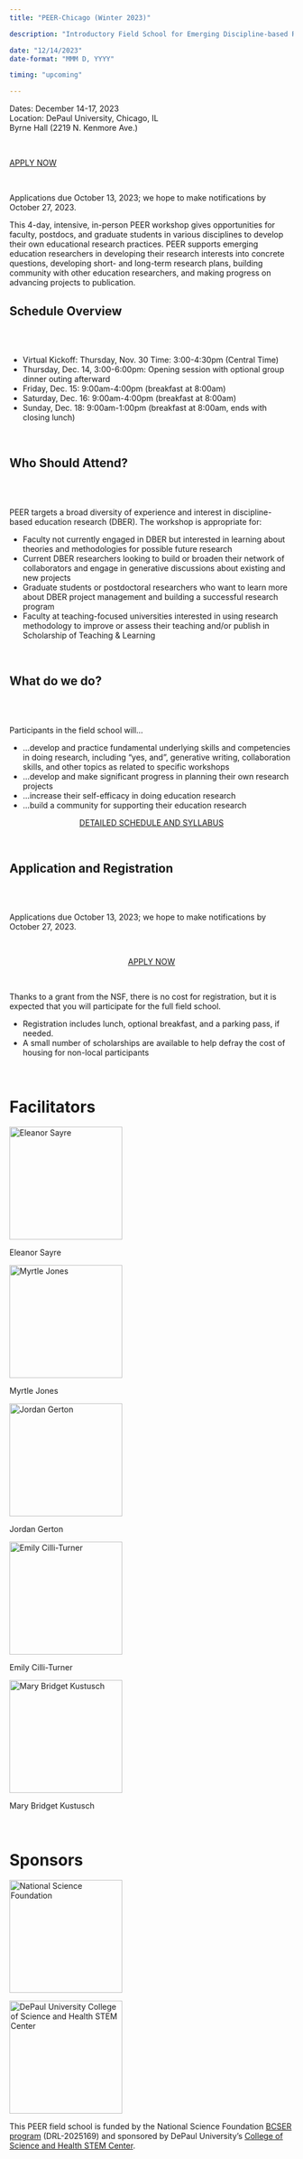 ```yaml
---
title: "PEER-Chicago (Winter 2023)"

description: "Introductory Field School for Emerging Discipline-based Researchers (EDBERs) at DePaul University, December 14-17, 2023. Funded by the [NSF BCSER program](https://www.nsf.gov/awardsearch/showAward?AWD_ID=2025174&HistoricalAwards=false) DRL #2025169 and sponsored by the [DePaul STEM Center](https://csh.depaul.edu/about/centers-and-institutes/stem/Pages/default.aspx). (in-person only)"

date: "12/14/2023"
date-format: "MMM D, YYYY"

timing: "upcoming"

---
```


:::::: {.quarto-listing .quarto-listing-container-grid}
::::: {.list .grid .quarto-listing-cols-1}
::::{.g-col-1 .text-center}

Dates: December 14-17, 2023<br>
Location: DePaul University, Chicago, IL<br>
Byrne Hall (2219 N. Kenmore Ave.)<br>

&nbsp; 

:::{apply-now-button}
```{=HTML}
<a class="btn btn-primary rounded-pill text-center" data-margin-top="0" data-margin-bottom="0" href="https://depaul.qualtrics.com/jfe/form/SV_bsjhcRCTjH6yvaK">
    <p>APPLY NOW</p>
</a>
```
:::
&nbsp;  

Applications due October 13, 2023; we hope to make notifications by October 27, 2023.
::::
:::::
::::::

This 4-day, intensive, in-person PEER workshop gives opportunities for faculty, postdocs, and graduate students in various disciplines to develop their own educational research practices. PEER supports emerging education researchers in developing their research interests into concrete questions, developing short- and long-term research plans, building community with other education researchers, and making progress on advancing projects to publication.

::::: {.quarto-listing .quarto-listing-container-grid}
:::: {.list .grid .quarto-listing-cols-2}

:::{.g-col-1 .text-left}
# Schedule Overview
:::

:::{.g-col-1 .text-left}
&nbsp;  
&nbsp;  

* Virtual Kickoff: Thursday, Nov. 30 Time: 3:00-4:30pm (Central Time)
* Thursday, Dec. 14, 3:00-6:00pm: Opening session with optional group dinner outing afterward
* Friday, Dec. 15: 9:00am-4:00pm (breakfast at 8:00am)
* Saturday, Dec. 16: 9:00am-4:00pm (breakfast at 8:00am)
* Sunday, Dec. 18: 9:00am-1:00pm (breakfast at 8:00am, ends with closing lunch)
:::
::::
:::::

&nbsp;  

::::: {.quarto-listing .quarto-listing-container-grid}
:::: {.list .grid .quarto-listing-cols-2}

:::{.g-col-1 .text-left}
# Who Should Attend?
:::

:::{.g-col-1 .text-left}
&nbsp;  
&nbsp;  

PEER targets a broad diversity of experience and interest in discipline-based education research (DBER). The workshop is appropriate for:

* Faculty not currently engaged in DBER but interested in learning about theories and methodologies for possible future research
* Current DBER researchers looking to build or broaden their network of collaborators and engage in generative discussions about existing and new projects
* Graduate students or postdoctoral researchers who want to learn more about DBER project management and building a successful research program
* Faculty at teaching-focused universities interested in using research methodology to improve or assess their teaching and/or publish in Scholarship of Teaching & Learning
:::
::::
:::::

&nbsp;  

:::::: {.quarto-listing .quarto-listing-container-grid}
::::: {.list .grid .quarto-listing-cols-2}

::::{.g-col-1 .text-left}
# What do we do?
::::

::::{.g-col-1 .text-left}
&nbsp;  
&nbsp;  

Participants in the field school will…

* …develop and practice fundamental underlying skills and competencies in doing research, including “yes, and”, generative writing, collaboration skills, and other topics as related to specific workshops
* …develop and make significant progress in planning their own research projects
* …increase their self-efficacy in doing education research
* …build a community for supporting their education research

:::{schedule-button}
```{=HTML}
<div style="text-align: center;">
    <a class="btn btn-primary rounded-pill text-center" data-margin-top="0" data-margin-bottom="0" href="syllabus.qmd">
        <p>DETAILED SCHEDULE AND SYLLABUS</p>
    </a>
</div>
```
:::
::::
:::::
::::::

&nbsp;  

:::::: {.quarto-listing .quarto-listing-container-grid}
::::: {.list .grid .quarto-listing-cols-2}

::::{.g-col-1 .text-left}
# Application and Registration
::::

::::{.g-col-1 .text-left}
&nbsp;  
&nbsp;  

Applications due October 13, 2023; we hope to make notifications by October 27, 2023.

&nbsp;  

:::{apply-now-button}
```{=HTML}
<div style="text-align: center;">
    <a class="btn btn-primary rounded-pill text-center" data-margin-top="0" data-margin-bottom="0" href="https://depaul.qualtrics.com/jfe/form/SV_bsjhcRCTjH6yvaK">
        <p>APPLY NOW</p>
    </a>
</div>
```
:::
&nbsp;  

Thanks to a grant from the NSF, there is no cost for registration, but it is expected that you will participate for the full field school.

* Registration includes lunch, optional breakfast, and a parking pass, if needed.
* A small number of scholarships are available to help defray the cost of housing for non-local participants
::::
:::::
::::::

&nbsp;  

# Facilitators
:::::: {.quarto-listing .quarto-listing-container-grid}
::::: {.list .grid .quarto-listing-cols-5}

::::{.g-col-1 .text-left}
<img src="../../images/headshots/Sayre-headshot-2.jpg" alt="Eleanor Sayre" width="200"/>

Eleanor Sayre
::::

::::{.g-col-1 .text-left}
<img src="../../images/headshots/Jones-headshot.jpeg" alt="Myrtle Jones" width="200"/>

Myrtle Jones
::::

::::{.g-col-1 .text-left}
<img src="../../images/headshots/Gerton-headshot.jpeg" alt="Jordan Gerton" width="200"/>

Jordan Gerton
::::

::::{.g-col-1 .text-left}
<img src="../../images/headshots/Cilli-Turner-headshot.jpeg" alt="Emily Cilli-Turner" width="200"/>

Emily Cilli-Turner
::::

::::{.g-col-1 .text-left}
<img src="../../images/headshots/Kustusch-headshot-1.jpg" alt="Mary Bridget Kustusch" width="200"/>

Mary Bridget Kustusch
::::
:::::
::::::

&nbsp;  

# Sponsors
::::::::: {.quarto-listing .quarto-listing-container-grid}
:::::::: {.list .grid .quarto-listing-cols-2}

::::::: {.g-col-1}
:::::: {.quarto-listing .quarto-listing-container-grid}
::::: {.list .grid .quarto-listing-cols-2}
::::{.g-col-1 .middle}
<img src="../../images/foreign-logos/NSF-logo.png" alt="National Science Foundation" width="200"/>

::::

::::{.g-col-1}
<img class="middle" src="../../images/foreign-logos/DePaul-University-ColSciHealth-logo.png" alt="DePaul University College of Science and Health STEM Center" width="200"/>

::::
:::::
::::::
:::::::

:::::::{.g-col-1 .text-left}
This PEER field school is funded by the National Science Foundation [BCSER program](https://www.nsf.gov/awardsearch/showAward?AWD_ID=2025174&HistoricalAwards=false) (DRL-2025169) and sponsored by DePaul University’s [College of Science and Health STEM Center](https://csh.depaul.edu/about/centers-and-institutes/stem/Pages/default.aspx).
:::::::
::::::::
:::::::::